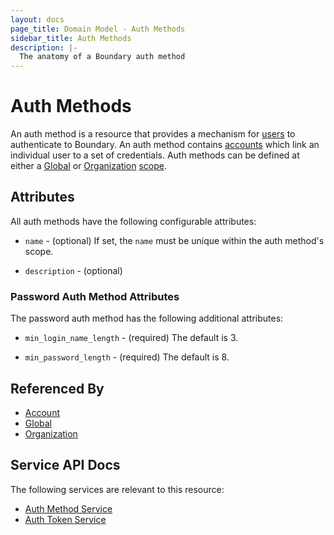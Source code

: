 ```yaml
---
layout: docs
page_title: Domain Model - Auth Methods
sidebar_title: Auth Methods
description: |-
  The anatomy of a Boundary auth method
---
```


# Auth Methods

An auth method is a resource
that provides a mechanism
for [users][] to authenticate to Boundary.
An auth method contains [accounts][]
which link an individual user to a set of credentials.
Auth methods can be defined at either a [Global][] or [Organization][] [scope][].

## Attributes

All auth methods have the following configurable attributes:

- `name` - (optional)
  If set, the `name` must be unique within the auth method's scope.

- `description` - (optional)

### Password Auth Method Attributes

The password auth method has the following additional attributes:

- `min_login_name_length` - (required) The default is 3.

- `min_password_length` - (required) The default is 8.

## Referenced By

- [Account][]
- [Global][]
- [Organization][]

[account]: /docs/concepts/domain-model/accounts
[accounts]: /docs/concepts/domain-model/accounts
[global]: /docs/concepts/domain-model/scopes#global
[organization]: /docs/concepts/domain-model/scopes#organizations
[scope]: /docs/concepts/domain-model/scopes
[users]: /docs/concepts/domain-model/users

## Service API Docs

The following services are relevant to this resource:

* [Auth Method Service](/api-docs/auth-method-service)
* [Auth Token Service](/api-docs/auth-token-service)